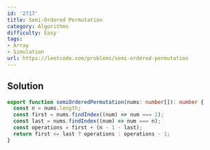 ```yaml
---
id: '2717'
title: Semi-Ordered Permutation
category: Algorithms
difficulty: Easy
tags:
- Array
- Simulation
url: https://leetcode.com/problems/semi-ordered-permutation
---
```


## Solution

```typescript filename="solution.ts" copy
export function semiOrderedPermutation(nums: number[]): number {
  const n = nums.length;
  const first = nums.findIndex((num) => num === 1);
  const last = nums.findIndex((num) => num === n);
  const operations = first + (n - 1 - last);
  return first <= last ? operations : operations - 1;
}
```

